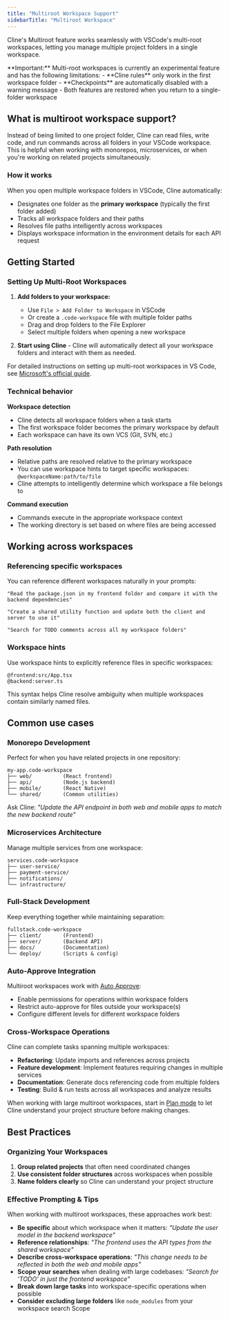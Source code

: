 ```yaml
---
title: "Multiroot Workspace Support"
sidebarTitle: "Multiroot Workspace"
---
```


Cline's Multiroot feature works seamlessly with VSCode's multi-root workspaces, letting you manage multiple project folders in a single workspace.

<Note>
**Important:** Multi-root workspaces is currently an experimental feature and has the following limitations:
- **Cline rules** only work in the first workspace folder
- **Checkpoints** are automatically disabled with a warning message
- Both features are restored when you return to a single-folder workspace
</Note>

## What is multiroot workspace support?

Instead of being limited to one project folder, Cline can read files, write code, and run commands across all folders in your VSCode workspace. This is helpful when working with monorepos, microservices, or when you're working on related projects simultaneously.

### How it works

When you open multiple workspace folders in VSCode, Cline automatically:
- Designates one folder as the **primary workspace** (typically the first folder added)
- Tracks all workspace folders and their paths
- Resolves file paths intelligently across workspaces
- Displays workspace information in the environment details for each API request

## Getting Started

### Setting Up Multi-Root Workspaces

1. **Add folders to your workspace:**
   - Use `File > Add Folder to Workspace` in VSCode
   - Or create a `.code-workspace` file with multiple folder paths
   - Drag and drop folders to the File Explorer
   - Select multiple folders when opening a new workspace

2. **Start using Cline** - Cline will automatically detect all your workspace folders and interact with them as needed.

For detailed instructions on setting up multi-root workspaces in VS Code, see [Microsoft's official guide](https://code.visualstudio.com/docs/editing/workspaces/multi-root-workspaces).

### Technical behavior

**Workspace detection**
- Cline detects all workspace folders when a task starts
- The first workspace folder becomes the primary workspace by default
- Each workspace can have its own VCS (Git, SVN, etc.)

**Path resolution**
- Relative paths are resolved relative to the primary workspace
- You can use workspace hints to target specific workspaces: `@workspaceName:path/to/file`
- Cline attempts to intelligently determine which workspace a file belongs to

**Command execution**
- Commands execute in the appropriate workspace context
- The working directory is set based on where files are being accessed

## Working across workspaces

### Referencing specific workspaces

You can reference different workspaces naturally in your prompts:

```
"Read the package.json in my frontend folder and compare it with the backend dependencies"
```

```
"Create a shared utility function and update both the client and server to use it"
```

```
"Search for TODO comments across all my workspace folders"
```

### Workspace hints

Use workspace hints to explicitly reference files in specific workspaces:

```
@frontend:src/App.tsx
@backend:server.ts
```

This syntax helps Cline resolve ambiguity when multiple workspaces contain similarly named files.


## Common use cases

### Monorepo Development

Perfect for when you have related projects in one repository:

```
my-app.code-workspace
├── web/          (React frontend)
├── api/          (Node.js backend)
├── mobile/       (React Native)
└── shared/       (Common utilities)
```

Ask Cline: *"Update the API endpoint in both web and mobile apps to match the new backend route"*

### Microservices Architecture

Manage multiple services from one workspace:

```
services.code-workspace
├── user-service/
├── payment-service/  
├── notifications/
└── infrastructure/
```

### Full-Stack Development

Keep everything together while maintaining separation:

```
fullstack.code-workspace
├── client/       (Frontend)
├── server/       (Backend API)
├── docs/         (Documentation)  
└── deploy/       (Scripts & config)
```


### Auto-Approve Integration

Multiroot workspaces work with [Auto Approve](/features/auto-approve):

- Enable permissions for operations within workspace folders
- Restrict auto-approve for files outside your workspace(s)
- Configure different levels for different workspace folders

### Cross-Workspace Operations

Cline can complete tasks spanning multiple workspaces:

- **Refactoring**: Update imports and references across projects
- **Feature development**: Implement features requiring changes in multiple services  
- **Documentation**: Generate docs referencing code from multiple folders
- **Testing**: Build & run tests across all workspaces and analyze results

When working with large multiroot workspaces, start in [Plan mode](/features/plan-and-act) to let Cline understand your project structure before making changes.

## Best Practices

### Organizing Your Workspaces

1. **Group related projects** that often need coordinated changes
2. **Use consistent folder structures** across workspaces when possible
3. **Name folders clearly** so Cline can understand your project structure

### Effective Prompting & Tips

When working with multiroot workspaces, these approaches work best:

- **Be specific** about which workspace when it matters: *"Update the user model in the backend workspace"*
- **Reference relationships**: *"The frontend uses the API types from the shared workspace"*
- **Describe cross-workspace operations**: *"This change needs to be reflected in both the web and mobile apps"*
- **Scope your searches** when dealing with large codebases: *"Search for 'TODO' in just the frontend workspace"*
- **Break down large tasks** into workspace-specific operations when possible
- **Consider excluding large folders** like `node_modules` from your workspace search Scope
